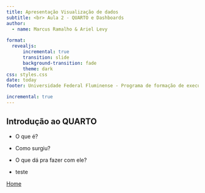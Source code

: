 ```yaml
---
title: Apresentação Visualização de dados
subtitle: <br> Aula 2 - QUARTO e Dashboards
author:
  - name: Marcus Ramalho & Ariel Levy
  
format:   
  revealjs:
      incremental: true  
      transition: slide
      background-transition: fade
      theme: dark
css: styles.css
date: today
footer: Universidade Federal Fluminense - Programa de formação de executivos - Ciência de dados

incremental: true
---
```

## Introdução ao QUARTO

- O que é?

- Como surgiu?

- O que dá pra fazer com ele?

- teste


<a href="/" class="btn btn-primary">Home</a>

